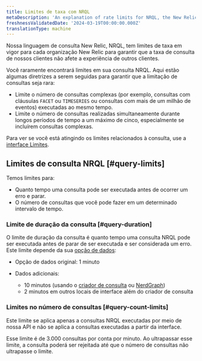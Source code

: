 ```yaml
---
title: Limites de taxa com NRQL
metaDescription: 'An explanation of rate limits for NRQL, the New Relic query language'
freshnessValidatedDate: '2024-03-19T00:00:00.000Z'
translationType: machine
---
```



Nossa linguagem de consulta New Relic, NRQL, tem limites de taxa em vigor para cada organização New Relic para garantir que a taxa de consulta de nossos clientes não afete a experiência de outros clientes.

Você raramente encontrará limites em sua consulta NRQL. Aqui estão algumas diretrizes a serem seguidas para garantir que a limitação de consultas seja rara:

* Limite o número de consultas complexas (por exemplo, consultas com cláusulas `FACET` ou `TIMESERIES` ou consultas com mais de um milhão de eventos) executadas ao mesmo tempo.
* Limite o número de consultas realizadas simultaneamente durante longos períodos de tempo a um máximo de cinco, especialmente se incluírem consultas complexas.

Para ver se você está atingindo os limites relacionados à consulta, use a [interface Limites](/docs/data-apis/manage-data/view-system-limits/).

## Limites de consulta NRQL [#query-limits]

Temos limites para:

* Quanto tempo uma consulta pode ser executada antes de ocorrer um erro e parar.
* O número de consultas que você pode fazer em um determinado intervalo de tempo.

### Limite de duração da consulta [#query-duration]

O limite de duração da consulta é quanto tempo uma consulta NRQL pode ser executada antes de parar de ser executada e ser considerada um erro. Este limite depende da sua [opção de dados](/docs/accounts/accounts-billing/new-relic-one-pricing-billing/data-ingest-billing#data-prices):

* Opção de dados original: 1 minuto

* Dados adicionais:

  * 10 minutos (usando o [criador de consulta](/docs/query-your-data/explore-query-data/query-builder/introduction-query-builder) ou [NerdGraph](/docs/apis/nerdgraph/examples/async-queries-nrql-tutorial))
  * 2 minutos em outros locais de interface além do criador de consulta

### Limites no número de consultas [#query-count-limits]

Este limite se aplica apenas a consultas NRQL executadas por meio de nossa API e não se aplica a consultas executadas a partir da interface.

Esse limite é de 3.000 consultas por conta por minuto. Ao ultrapassar esse limite, a consulta poderá ser rejeitada até que o número de consultas não ultrapasse o limite.
